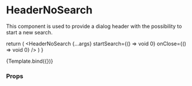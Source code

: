
<Meta
  title="Components/Dialog/HeaderSearch/HeaderNoSearch"
  component={HeaderNoSearch}
/>

# HeaderNoSearch

This component is used to provide a dialog header with the possibility to start a new search.

  return (
    <NavigationProvider>
      <HeaderNoSearch
        {...args}
        startSearch={() => void 0}
        onClose={() => void 0}
      />
    </NavigationProvider>
  )
}

<Canvas>
  <Story name="Default" args={{ title: 'Title' }}>
    {Template.bind({})}
  </Story>
</Canvas>

### Props

<ArgsTable story="Default" />

